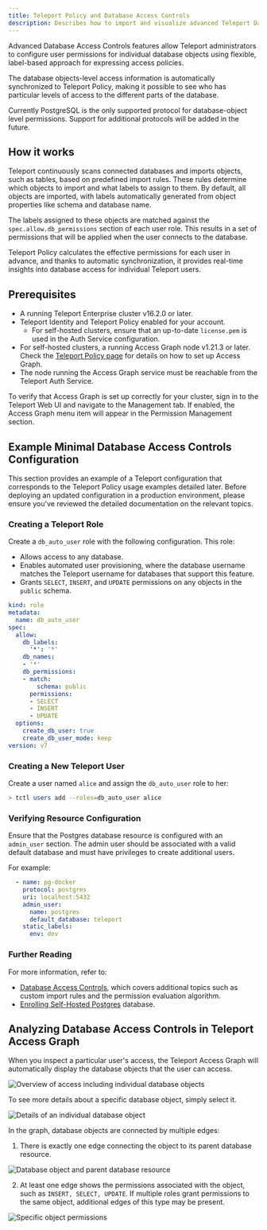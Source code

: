 ```yaml
---
title: Teleport Policy and Database Access Controls
description: Describes how to import and visualize advanced Teleport Database Access Controls policies using Teleport Policy and Access Graph.
---
```


Advanced Database Access Controls features allow Teleport administrators to configure user permissions for individual database objects using flexible, label-based approach for expressing access policies.

The database objects-level access information is automatically synchronized to Teleport Policy, making it possible to see who has particular levels of access to the different parts of the database.

<Notice type="note">
Currently PostgreSQL is the only supported protocol for database-object level permissions. Support for additional protocols will be added in the future.
</Notice>

## How it works

Teleport continuously scans connected databases and imports objects, such as tables, based on predefined import rules. These rules determine which objects to import and what labels to assign to them. By default, all objects are imported, with labels automatically generated from object properties like schema and database name.

The labels assigned to these objects are matched against the `spec.allow.db_permissions` section of each user role. This results in a set of permissions that will be applied when the user connects to the database.


Teleport Policy calculates the effective permissions for each user in advance, and thanks to automatic synchronization, it provides real-time insights into database access for individual Teleport users.

## Prerequisites

- A running Teleport Enterprise cluster v16.2.0 or later.
- Teleport Identity and Teleport Policy enabled for your account.
  - For self-hosted clusters, ensure that an up-to-date `license.pem` is used in the Auth Service configuration.
- For self-hosted clusters, a running Access Graph node v1.21.3 or later.
Check the [Teleport Policy page](./teleport-policy.mdx) for details on
how to set up Access Graph.
- The node running the Access Graph service must be reachable from the Teleport Auth Service.

To verify that Access Graph is set up correctly for your cluster, sign in to the Teleport Web UI and navigate to the Management tab.
If enabled, the Access Graph menu item will appear in the Permission Management section.

## Example Minimal Database Access Controls Configuration

This section provides an example of a Teleport configuration that corresponds to the Teleport Policy usage examples detailed later. Before deploying an updated configuration in a production environment, please ensure you've reviewed the detailed documentation on the relevant topics.

### Creating a Teleport Role

Create a `db_auto_user` role with the following configuration. This role:
- Allows access to any database.
- Enables automated user provisioning, where the database username matches the Teleport username for databases that support this feature.
- Grants `SELECT`, `INSERT`, and `UPDATE` permissions on any objects in the `public` schema.

```yaml
kind: role
metadata:
  name: db_auto_user
spec:
  allow:
    db_labels:
      '*': '*'
    db_names:
    - '*'
    db_permissions:
    - match:
        schema: public
      permissions:
      - SELECT
      - INSERT
      - UPDATE
  options:
    create_db_user: true
    create_db_user_mode: keep
version: v7
```

### Creating a New Teleport User

Create a user named `alice` and assign the `db_auto_user` role to her:

```bash
> tctl users add --roles=db_auto_user alice
```

### Verifying Resource Configuration

Ensure that the Postgres database resource is configured with an `admin_user` section. The admin user should be associated with a valid default database and must have privileges to create additional users. 

For example:

```yaml
  - name: pg-docker
    protocol: postgres
    uri: localhost:5432
    admin_user:
      name: postgres
      default_database: teleport
    static_labels:
      env: dev
```

### Further Reading

For more information, refer to:

- [Database Access Controls](../../enroll-resources/database-access/rbac.mdx), which covers additional topics such as custom import rules and the permission evaluation algorithm.
- [Enrolling Self-Hosted Postgres](../../enroll-resources/database-access/enroll-self-hosted-databases/postgres-self-hosted.mdx) database.

## Analyzing Database Access Controls in Teleport Access Graph

When you inspect a particular user's access, the Teleport Access Graph will automatically display the database objects that the user can access.

![Overview of access including individual database objects](../../../img/access-graph/dac/overview.png)

To see more details about a specific database object, simply select it.

![Details of an individual database object](../../../img/access-graph/dac/db-object-details.png)

In the graph, database objects are connected by multiple edges:

1. There is exactly one edge connecting the object to its parent database resource.

![Database object and parent database resource](../../../img/access-graph/dac/db-object-contains-relation.png)

2. At least one edge shows the permissions associated with the object, such as `INSERT, SELECT, UPDATE`. If multiple roles grant permissions to the same object, additional edges of this type may be present.

![Specific object permissions](../../../img/access-graph/dac/db-object-permissions-label.png)